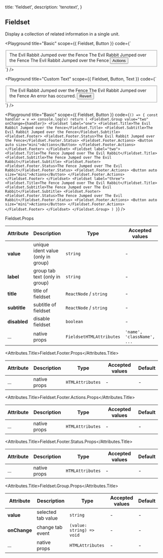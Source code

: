 
  title: 'fieldset',
  description: 'tenotext',
}

## Fieldset

Display a collection of related information in a single unit.

<Playground
  title="Basic"
  scope={{ Fieldset, Button }}
  code={`
<Fieldset>
  <Fieldset.Title>The Evil Rabbit Jumped over the Fence</Fieldset.Title>
  <Fieldset.Subtitle>The Evil Rabbit Jumped over the Fence</Fieldset.Subtitle>
  <Fieldset.Footer>
    <Fieldset.Footer.Status>
      The Evil Rabbit Jumped over the Fence
    </Fieldset.Footer.Status>
    <Fieldset.Footer.Actions>
      <Button auto size="mini">Actions</Button>
    </Fieldset.Footer.Actions>
  </Fieldset.Footer>
</Fieldset>
`} />

<Playground
  title="Custom Text"
  scope={{ Fieldset, Button, Text }}
  code={`
<Fieldset>
  <Fieldset.Title>The Evil Rabbit Jumped over the Fence</Fieldset.Title>
  <Fieldset.Subtitle>The Evil Rabbit Jumped over the Fence</Fieldset.Subtitle>
  <Fieldset.Footer>
    <Fieldset.Footer.Status>
      <Text type="error">An error has occurred.</Text>
    </Fieldset.Footer.Status>
    <Fieldset.Footer.Actions>
      <Button auto size="mini" type="error">Revert</Button>
    </Fieldset.Footer.Actions>
  </Fieldset.Footer>
</Fieldset>
`} />

<Playground
  title="Basic"
  scope={{ Fieldset, Button }}
  code={`
() => {
  const handler = v => console.log(v)
  return (
    <Fieldset.Group value="two" onChange={handler}>
    <Fieldset label="one">
      <Fieldset.Title>The Evil Rabbit Jumped over the Fence</Fieldset.Title>
      <Fieldset.Subtitle>The Evil Rabbit Jumped over the Fence</Fieldset.Subtitle>
      <Fieldset.Footer>
        <Fieldset.Footer.Status>The Evil Rabbit Jumped over the Fence</Fieldset.Footer.Status>
        <Fieldset.Footer.Actions>
          <Button auto size="mini">Actions</Button>
        </Fieldset.Footer.Actions>
      </Fieldset.Footer>
    </Fieldset>
    <Fieldset label="two">
      <Fieldset.Title>The Fence Jumped over The Evil Rabbit</Fieldset.Title>
      <Fieldset.Subtitle>The Fence Jumped over The Evil Rabbit</Fieldset.Subtitle>
      <Fieldset.Footer>
        <Fieldset.Footer.Status>The Fence Jumped over The Evil Rabbit</Fieldset.Footer.Status>
        <Fieldset.Footer.Actions>
          <Button auto size="mini">Actions</Button>
        </Fieldset.Footer.Actions>
      </Fieldset.Footer>
    </Fieldset>
    <Fieldset label="three">
      <Fieldset.Title>The Fence Jumped over The Evil Rabbit</Fieldset.Title>
      <Fieldset.Subtitle>The Fence Jumped over The Evil Rabbit</Fieldset.Subtitle>
      <Fieldset.Footer>
        <Fieldset.Footer.Status>The Fence Jumped over The Evil Rabbit</Fieldset.Footer.Status>
        <Fieldset.Footer.Actions>
          <Button auto size="mini">Actions</Button>
        </Fieldset.Footer.Actions>
      </Fieldset.Footer>
    </Fieldset>
    </Fieldset.Group>
  )
}
`} />

<Attributes edit="/pages/docs/components/fieldset.mdx">
<Attributes.Title>Fieldset.Props</Attributes.Title>

| Attribute | Description | Type | Accepted values | Default
| ---------- | ---------- | ---- |  -------------- | ------ |
| **value** | unique ident value (only in group) | `string` | - | - |
| **label** | group tab text (only in group) | `string` |- | - |
| **title** | title of fieldset | `ReactNode` / `string` | - | - |
| **subtitle** | subtitle of fieldset | `ReactNode` / `string` | - | - |
| **disabled** | disable fieldset | `boolean` | - | `false` |
| ... | native props | `FieldsetHTMLAttributes` | `'name', 'className', ...` | - |

<Attributes.Title>Fieldset.Footer.Props</Attributes.Title>

| Attribute | Description | Type | Accepted values | Default
| ---------- | ---------- | ---- |  -------------- | ------ |
| ... | native props | `HTMLAttributes` | - | - |

<Attributes.Title>Fieldset.Footer.Actions.Props</Attributes.Title>

| Attribute | Description | Type | Accepted values | Default
| ---------- | ---------- | ---- |  -------------- | ------ |
| ... | native props | `HTMLAttributes` | - | - |

<Attributes.Title>Fieldset.Footer.Status.Props</Attributes.Title>

| Attribute | Description | Type | Accepted values | Default
| ---------- | ---------- | ---- |  -------------- | ------ |
| ... | native props | `HTMLAttributes` | - | - |

<Attributes.Title>Fieldset.Group.Props</Attributes.Title>

| Attribute | Description | Type | Accepted values | Default
| ---------- | ---------- | ---- |  -------------- | ------ |
| **value** | selected tab value | `string` | - | - |
| **onChange** | change tab event | `(value: string) => void` | - | - |
| ... | native props | `HTMLAttributes` | - | - |

</Attributes>

